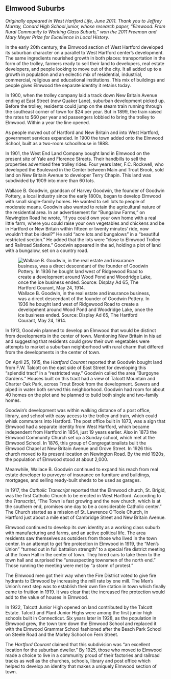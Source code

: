 ## Elmwood Suburbs {-}

*Originally appeared in West Hartford Life, June 2011. Thank you to Jeffrey Murray, Conard High School junior, whose research paper, “Elmwood: From Rural Community to Working Class Suburb,” won the 2011 Freeman and Mary Meyer Prize for Excellence in Local History.*

In the early 20th century, the Elmwood section of West Hartford developed its suburban character on a parallel to West Hartford center’s development. The same ingredients nourished growth in both places: transportation in the form of the trolley, farmers ready to sell their land to developers, real estate developers, and people looking to move out of the city. It all added up to a growth in population and an eclectic mix of residential, industrial, commercial, religious and educational institutions. This mix of buildings and people gives Elmwood the separate identity it retains today.

In 1900, when the trolley company laid a track down New Britain Avenue ending at East Street (now Quaker Lane), suburban development picked up. Before the trolley, residents could jump on the steam train running through the southeast corner of town for $24 per year. But in 1899, the train raised the rates to $60 per year and passengers lobbied to bring the trolley to Elmwood. Within a year the line opened.

As people moved out of Hartford and New Britain and into West Hartford, government services expanded. In 1900 the town added onto the Elmwood School, built as a two-room schoolhouse in 1888.

In 1901, the West End Land Company bought land in Elmwood on the present site of Yale and Florence Streets. Their handbills to sell the properties advertised free trolley rides. Four years later, F.C. Rockwell, who developed the Boulevard in the Center between Main and Trout Brook, sold land on New Britain Avenue to developer Terry Chapin. This land was subdivided by 1909 into more than 60 lots.

Wallace B. Goodwin, grandson of Harvey Goodwin, the founder of Goodwin Pottery, a local industry since the early 1800s, began to develop Elmwood with small single-family homes. He wanted to sell lots to people of moderate means. Goodwin also wanted to retain the agricultural nature of the residential area. In an advertisement for “Bungalow Farms,” on Newington Road he wrote, “If you could own your own home with a real little farm, where you could raise your own vegetables and chickens and be in Hartford or New Britain within fifteen or twenty minutes’ ride, now wouldn’t that be ideal?” He sold “acre lots and bungalows” in a “beautiful restricted section.” He added that the lots were “close to Elmwood Trolley and Railroad Stations.” Goodwin appeared in the ad, holding a plot of land with a bungalow, set on a country road.

![Wallace B. Goodwin, in the real estate and insurance business, was a direct descendant of the founder of Goodwin Pottery. In 1936 he bought land west of Ridgewood Road to create a development around Wood Pond and Woodridge Lake, once the ice business ended. Source: Display Ad 65, The Hartford Courant, May 24, 1914.](images/05-bungalow-farms-web.jpg)

In 1913, Goodwin planned to develop an Elmwood that would be distinct from developments in the center of town. Mentioning New Britain in his ad and suggesting that residents could grow their own vegetables were attempts to market a suburban neighborhood with rural charm that differed from the developments in the center of town.

On April 25, 1915, the *Hartford Courant* reported that Goodwin bought land from F.W. Talcott on the east side of East Street for developing this “splendid tract” in a “restricted way.” Goodwin called the area “Burgoyne Gardens.” Houses built on this tract had a view of Talcott Mountain and Charter Oak Park, across Trout Brook from the development. Sewers and piped in water both served this neighborhood. Goodwin had room for about 40 homes on the plot and he planned to build both single and two-family homes.

Goodwin’s development was within walking distance of a post office, library, and school with easy access to the trolley and train, which could whisk commuters into Hartford. The post office built in 1873, was a sign that Elmwood had a separate identity from West Hartford, which became independent from Hartford in 1854, just 19 years earlier. Also in 1873 the Elmwood Community Church set up a Sunday school, which met at the Elmwood School. In 1876, this group of Congregationalists built the Elmwood Chapel at New Britain Avenue and Grove Street. In 1926 this church moved to its present location on Newington Road. By the mid 1920s, the population of Elmwood stood at about 2,000.

Meanwhile, Wallace B. Goodwin continued to expand his reach from real estate developer to purveyor of insurance on furniture and buildings, mortgages, and selling ready-built sheds to be used as garages.

In 1917, the *Catholic Transcript* reported that the Elmwood church, St. Brigid, was the first Catholic Church to be erected in West Hartford. According to the *Transcript*, “The Town is fast growing and the new church, which is at the southern end, promises one day to be a considerable Catholic center.” The Church started as a mission of St. Lawrence O’Toole Church, in Hartford just about a mile east of Cambridge Street and New Britain Avenue.

Elmwood continued to develop its own identity as a working class suburb with manufacturing and farms, and an active political life. The area residents saw themselves as outsiders from those who lived in the town center. In an attempt to get fire protection in Elmwood in 1919, the “Men’s Union” “turned out in full battalion strength” to a special fire district meeting at the Town Hall in the center of town. They hired cars to take them to the town hall and surprised the “unsuspecting townsmen of the north end.” Those running the meeting were met by “a storm of protest.”

The Elmwood men got their way when the Fire District voted to give fire hydrants to Elmwood by increasing the mill rate by one mill. The Men’s Union’s next step was to establish their own fire station in town which finally came to fruition in 1919. It was clear that the increased fire protection would add to the value of houses in Elmwood.

In 1922, Talcott Junior High opened on land contributed by the Talcott Estate. Talcott and Plant Junior Highs were among the first junior high schools built in Connecticut. Six years later in 1928, as the population in Elmwood grew, the town tore down the Elmwood School and replaced it with the Elmwood Grammar School fashioned after the Beach Park School on Steele Road and the Morley School on Fern Street.

The *Hartford Courant* claimed that this subdivision was “an excellent location for the suburban dweller.” By 1925, those who moved to Elmwood made a choice to live in a community proud of their factories and railroad tracks as well as the churches, schools, library and post office which helped to develop an identity that makes a uniquely Elmwood section of town.
